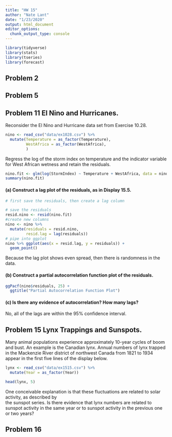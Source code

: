 ```yaml
---
title: "HW 15"
author: "Nate Lant"
date: "1/23/2020"
output: html_document
editor_options: 
  chunk_output_type: console
---
```

```r
library(tidyverse)
library(stats)
library(tseries)
library(forecast)
```

## Problem 2

## Problem 5

## Problem 11 El Nino and Hurricanes. 
Reconsider the El Nino and Hurricane data set from Exercise 10.28.

```r
nino <- read_csv("data/ex1028.csv") %>%
  mutate(Temperature = as_factor(Temperature),
         WestAfrica = as_factor(WestAfrica),
         )
```

Regress the log of the storm index on temperature and the indicator variable for West African wetness
and retain the residuals. 

```r
nino.fit <- glm(log(StormIndex) ~ Temperature + WestAfrica, data = nino)
summary(nino.fit)
```

#### (a) Construct a lag plot of the residuals, as in Display 15.5. 
```r
# first save the residuals, then create a lag column

# save the residuals
resid.nino <- resid(nino.fit)
#create new columns
nino <- nino %>%
  mutate(residuals = resid.nino,
         resid.lag = lag(residuals))
# pipe into ggplot
nino %>% ggplot(aes(x = resid.lag, y = residuals)) +
  geom_point()
```

Because the lag plot shows even spread, then there is randomness in the data.

#### (b) Construct a partial autocorrelation function plot of the residuals. 

```r
ggPacf(nino$residuals, 25) +
  ggtitle("Partial Autocorrelation Function Plot")
```

#### (c) Is there any evidence of autocorrelation? How many lags?
No, all of the lags are within the 95% confidence interval.

## Problem 15 Lynx Trappings and Sunspots. 
Many animal populations experience approximately 10-year cycles of boom and bust. An example is the 
Canadian lynx. Annual numbers of lynx trapped in the Mackenzie River district of northwest Canada from 
1821 to 1934 appear in the first five lines of the display below.

```r
lynx <- read_csv("data/ex1515.csv") %>%
  mutate(Year = as_factor(Year))

head(lynx, 5)
```

One conceivable explanation is that these fluctuations are related to solar activity, as described by  
the sunspot series. Is there evidence that lynx numbers are related to sunspot activity in the same 
year or to sunspot activity in the previous one or two years?


## Problem 16



